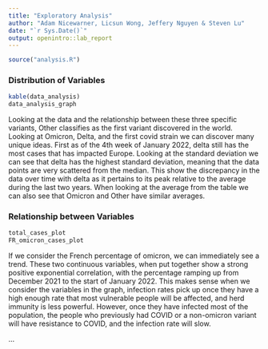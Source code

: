 ```yaml
---
title: "Exploratory Analysis"
author: "Adam Nicewarner, Licsun Wong, Jeffery Nguyen & Steven Lu"
date: "`r Sys.Date()`"
output: openintro::lab_report
---
```


```r
source("analysis.R")

```

### Distribution of Variables

```r
kable(data_analysis)
data_analysis_graph
```
Looking at the data and the relationship between these three specific variants, Other classifies as the first variant discovered in the world. Looking at Omicron, Delta, and the first covid strain we can discover many unique ideas. First as of the 4th week of January 2022, delta still has the most cases that has impacted Europe. Looking at the standard deviation we can see that delta has the highest standard deviation, meaning that the data points are very scattered from the median. This show the discrepancy in the data over time with delta as it pertains to its peak relative to the average during the last two years. When looking at the average from the table we can also see that Omicron and Other have similar averages. 

### Relationship between Variables

```r
total_cases_plot
FR_omicron_cases_plot
```
If we consider the French percentage of omicron, we can immediately see a trend. These two continuous variables, when put together show a strong positive exponential correlation, with the percentage ramping up from December 2021 to the start of January 2022. This makes sense when we consider the variables in the graph, infection rates pick up once they have a high enough rate that most vulnerable people will be affected, and herd immunity is less powerful. However, once they have infected most of the population, the people who previously had COVID or a non-omicron variant will have resistance to COVID, and the infection rate will slow.


...

